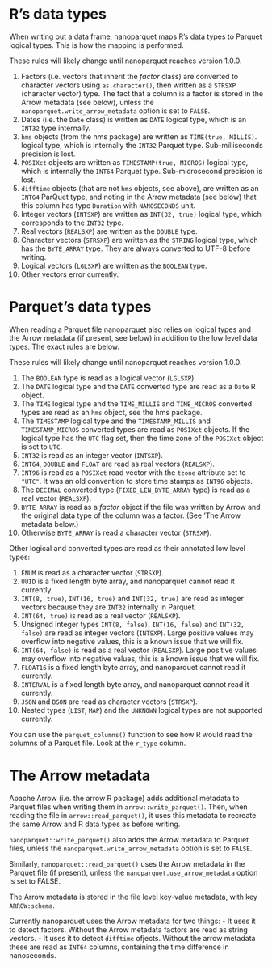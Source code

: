 # R's data types

When writing out a data frame, nanoparquet maps R's data types to Parquet
logical types. This is how the mapping is performed.

These rules will likely change until nanoparquet reaches version 1.0.0.

1. Factors (i.e. vectors that inherit the *factor* class) are converted
   to character vectors using `as.character()`, then written as a
   `STRSXP` (character vector) type. The fact that a column is a factor
   is stored in the Arrow metadata (see below), unless the
   `nanoparquet.write_arrow_metadata` option is set to `FALSE`.
1. Dates (i.e. the `Date` class) is written as `DATE` logical type, which
   is an `INT32` type internally.
1. `hms` objects (from the hms package) are written as `TIME(true, MILLIS)`.
   logical type, which is internally the `INT32` Parquet type.
   Sub-milliseconds precision is lost.
1. `POSIXct` objects are written as `TIMESTAMP(true, MICROS)` logical type,
   which is internally the `INT64` Parquet type.
   Sub-microsecond precision is lost.
1. `difftime` objects (that are not `hms` objects, see above), are
   written as an `INT64` ParQuet type, and noting in the Arrow metadata
   (see below) that this column has type `Duration` with `NANOSECONDS`
   unit.
1. Integer vectors (`INTSXP`) are written as `INT(32, true)` logical type,
   which corresponds to the `INT32` type.
1. Real vectors (`REALSXP`) are written as the `DOUBLE` type.
1. Character vectors (`STRSXP`) are written as the `STRING` logical type,
   which has the `BYTE_ARRAY` type. They are always converted to UTF-8
   before writing.
1. Logical vectors (`LGLSXP`) are written as the `BOOLEAN` type.
1. Other vectors error currently.

# Parquet's data types

When reading a Parquet file nanoparquet also relies on logical types and
the Arrow metadata (if present, see below) in addition to the low level
data types. The exact rules are below.

These rules will likely change until nanoparquet reaches version 1.0.0.

1. The `BOOLEAN` type is read as a logical vector (`LGLSXP`).
1. The `DATE` logical type and the `DATE` converted type are read as a
   `Date` R object.
1. The `TIME` logical type and the `TIME_MILLIS` and `TIME_MICROS`
   converted types are read as an `hms` object, see the hms package.
1. The `TIMESTAMP` logical type and the `TIMESTAMP_MILLIS` and
   `TIMESTAMP_MICROS` converted types are read as `POSIXct` objects.
   If the logical type has the `UTC` flag set, then the time zone of the
   `POSIXct` object is set to `UTC`.
1. `INT32` is read as an integer vector (`INTSXP`).
1. `INT64`, `DOUBLE` and `FLOAT` are read as real vectors (`REALSXP`).
1. `INT96` is read as a `POSIXct` read vector with the `tzone` attribute
   set to `"UTC"`. It was an old convention to store time stamps as
   `INT96` objects.
1. The `DECIMAL` converted type (`FIXED_LEN_BYTE_ARRAY` type) is read
   as a real vector (`REALSXP`).
1. `BYTE_ARRAY` is read as a *factor* object if the file was written
   by Arrow and the original data type of the column was a factor.
   (See 'The Arrow metadata below.)
1. Otherwise `BYTE_ARRAY` is read a character vector (`STRSXP`).

Other logical and converted types are read as their annotated low level
types:

1. `ENUM` is read as a character vector (`STRSXP`).
1. `UUID` is a fixed length byte array, and nanoparquet cannot read it
   currently.
1. `INT(8, true)`, `INT(16, true)` and `INT(32, true)` are read as
   integer vectors because they are `INT32` internally in Parquet.
1. `INT(64, true)` is read as a real vector (`REALSXP`).
1. Unsigned integer types `INT(8, false)`, `INT(16, false)` and
   `INT(32, false)` are read as integer vectors (`INTSXP`). Large
   positive values may overflow into negative values, this is a known
   issue that we will fix.
1. `INT(64, false)` is read as a real vector (`REALSXP`). Large
   positive values may overflow into negative values, this is a known
   issue that we will fix.
1. `FLOAT16` is a fixed length byte array, and nanoparquet cannot read it
   currently.
1. `INTERVAL` is a fixed length byte array, and nanoparquet cannot read
   it currently.
1. `JSON` and `BSON` are read as character vectors (`STRSXP`).
1. Nested types (`LIST`, `MAP`) and the `UNKNOWN` logical types are
   not supported currently.

You can use the `parquet_columns()` function to see how R would read
the columns of a Parquet file. Look at the `r_type` column.

# The Arrow metadata

Apache Arrow (i.e. the arrow R package) adds additional metadata to
Parquet files when writing them in `arrow::write_parquet()`. Then,
when reading the file in `arrow::read_parquet()`, it uses this metadata
to recreate the same Arrow and R data types as before writing.

`nanoparquet::write_parquet()` also adds the Arrow metadata to Parquet
files, unless the `nanoparquet.write_arrow_metadata` option is set to
`FALSE`.

Similarly, `nanoparquet::read_parquet()` uses the Arrow metadata in the
Parquet file (if present), unless the `nanoparquet.use_arrow_metadata`
option is set to FALSE.

The Arrow metadata is stored in the file level key-value metadata, with
key `ARROW:schema`.

Currently nanoparquet uses the Arrow metadata for two things:
- It uses it to detect factors. Without the Arrow metadata factors are
  read as string vectors.
- It uses it to detect `difftime` ofjects. Without the arrow metadata
  these are read as `INT64` columns, containing the time difference in
  nanoseconds.
